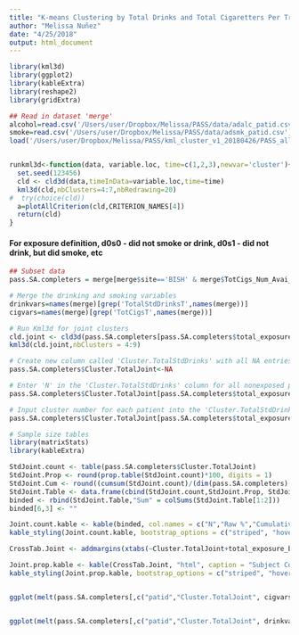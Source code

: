 ```yaml
---
title: "K-means Clustering by Total Drinks and Total Cigaretters Per Trimester for Participants With Three Completed Trimesters in the South Africa Site"
author: "Melissa Nuñez"
date: "4/25/2018"
output: html_document
---
```



```r
library(kml3d)
library(ggplot2)
library(kableExtra)
library(reshape2)
library(gridExtra)

## Read in dataset 'merge'
alcohol=read.csv('/Users/user/Dropbox/Melissa/PASS/data/adalc_patid.csv')
smoke=read.csv('/Users/user/Dropbox/Melissa/PASS/data/adsmk_patid.csv')
load('/Users/user/Dropbox/Melissa/PASS/kml_cluster_v1_20180426/PASS_allparticipants_v1_20180421.Rdata')


runkml3d<-function(data, variable.loc, time=c(1,2,3),newvar='cluster'){
  set.seed(123456)
  cld <- cld3d(data,timeInData=variable.loc,time=time)
  kml3d(cld,nbClusters=4:7,nbRedrawing=20)
#  try(choice(cld))
  a=plotAllCriterion(cld,CRITERION_NAMES[4])
  return(cld)
}

```

#### For exposure definition, d0s0 - did not smoke or drink, d0s1 - did not drink, but did smoke, etc
```r
## Subset data
pass.SA.completers = merge[merge$site=='BISH' & merge$TotCigs_Num_Avai_tri==3 & merge$TotalStdDrinks_Num_Avai_tri==3,]

# Merge the drinking and smoking variables
drinkvars=names(merge)[grep('TotalStdDrinksT',names(merge))]
cigvars=names(merge)[grep('TotCigsT',names(merge))]

# Run Kml3d for joint clusters
cld.joint <- cld3d(pass.SA.completers[pass.SA.completers$total_exposure_both!='d0s0',], timeInData = list(grep('TotCigsT',names(merge)),grep('TotalStdDrinksT',names(merge))), time = c(1,2,3))
kml3d(cld.joint,nbClusters = 4:9)

# Create new column called 'Cluster.TotalStdDrinks' with all NA entries
pass.SA.completers$Cluster.TotalJoint<-NA

# Enter 'N' in the 'Cluster.TotalStdDrinks' column for all nonexposed patients
pass.SA.completers$Cluster.TotalJoint[pass.SA.completers$total_exposure_both=='d0s0']='N'

# Input cluster number for each patient into the 'Cluster.TotalStdDrinks' column
pass.SA.completers$Cluster.TotalJoint[pass.SA.completers$total_exposure_both!='d0s0']=getClusters(cld.joint,4)

# Sample size tables
library(matrixStats)
library(kableExtra)

StdJoint.count <- table(pass.SA.completers$Cluster.TotalJoint)
StdJoint.Prop <- round(prop.table(StdJoint.count)*100, digits = 1)
StdJoint.Cum <- round((cumsum(StdJoint.count)/(dim(pass.SA.completers)[1]))*100, digits = 1)
StdJoint.Table <- data.frame(cbind(StdJoint.count,StdJoint.Prop, StdJoint.Cum))
binded <- rbind(StdJoint.Table,"Sum" = colSums(StdJoint.Table[1:2]))
binded[6,3] <- ""

Joint.count.kable <- kable(binded, col.names = c("N","Raw %","Cumulative %"), "html", caption = "Subject Count Per Cluster")
kable_styling(Joint.count.kable, bootstrap_options = c("striped", "hover"), full_width = F, position = "left")

CrossTab.Joint <- addmargins(xtabs(~Cluster.TotalJoint+total_exposure_both, data = pass.SA.completers))

Joint.prop.kable <- kable(CrossTab.Joint, "html", caption = "Subject Count Grouped by Cluster and Exposure")
kable_styling(Joint.prop.kable, bootstrap_options = c("striped", "hover"), full_width = F, position = "left")


ggplot(melt(pass.SA.completers[,c("patid","Cluster.TotalJoint", cigvars)], id=c('patid','Cluster.TotalJoint')), aes(x=variable,y=value, group=patid, colour=Cluster.TotalJoint))+ggtitle("Total Cigarettes for Joint Cluster")+stat_summary(aes(y = value,group = Cluster.TotalJoint), fun.y=mean, geom="line",size=2) + scale_x_discrete(labels=c("T1","T2","T3")) + facet_grid(. ~ Cluster.TotalJoint)


ggplot(melt(pass.SA.completers[,c("patid","Cluster.TotalJoint", drinkvars)], id=c('patid','Cluster.TotalJoint')), aes(x=variable,y=value, group=patid, colour=Cluster.TotalJoint))+ggtitle("Total Standard Drinks for Joint Cluster")+stat_summary(aes(y = value,group = Cluster.TotalJoint), fun.y=mean, geom="line",size=2) + scale_x_discrete(labels=c("T1","T2","T3")) + facet_grid(. ~ Cluster.TotalJoint)


```




